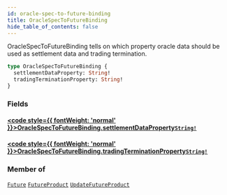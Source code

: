 ```yaml
---
id: oracle-spec-to-future-binding
title: OracleSpecToFutureBinding
hide_table_of_contents: false
---
```








OracleSpecToFutureBinding tells on which property oracle data should be
used as settlement data and trading termination.

```graphql
type OracleSpecToFutureBinding {
  settlementDataProperty: String!
  tradingTerminationProperty: String!
}
```


### Fields

#### [<code style={{ fontWeight: 'normal' }}>OracleSpecToFutureBinding.<b>settlementDataProperty</b></code>](#)<Bullet />[`String!`](/docs/testnet/graphql/scalars/string) <Badge class="secondary" text="non-null"/> <Badge class="secondary" text="scalar"/>
> 
> 

#### [<code style={{ fontWeight: 'normal' }}>OracleSpecToFutureBinding.<b>tradingTerminationProperty</b></code>](#)<Bullet />[`String!`](/docs/testnet/graphql/scalars/string) <Badge class="secondary" text="non-null"/> <Badge class="secondary" text="scalar"/>
> 
> 



### Member of

[`Future`](/docs/testnet/graphql/objects/future)  <Badge class="secondary" text="object"/><Bullet />[`FutureProduct`](/docs/testnet/graphql/objects/future-product)  <Badge class="secondary" text="object"/><Bullet />[`UpdateFutureProduct`](/docs/testnet/graphql/objects/update-future-product)  <Badge class="secondary" text="object"/>



